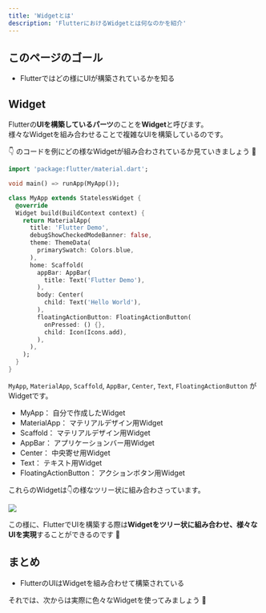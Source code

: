 ```yaml
---
title: 'Widgetとは'
description: 'FlutterにおけるWidgetとは何なのかを紹介'
---
```


## このページのゴール

- Flutterではどの様にUIが構築されているかを知る


## Widget

Flutterの**UIを構築しているパーツ**のことを**Widget**と呼びます。  
様々なWidgetを組み合わせることで複雑なUIを構築しているのです。  

👇 のコードを例にどの様なWidgetが組み合わされているか見ていきましょう 💪

```dart
import 'package:flutter/material.dart';

void main() => runApp(MyApp());

class MyApp extends StatelessWidget {
  @override
  Widget build(BuildContext context) {
    return MaterialApp(
      title: 'Flutter Demo',
      debugShowCheckedModeBanner: false,
      theme: ThemeData(
        primarySwatch: Colors.blue,
      ),
      home: Scaffold(
        appBar: AppBar(
          title: Text('Flutter Demo'),
        ),
        body: Center(
          child: Text('Hello World'),
        ),
        floatingActionButton: FloatingActionButton(
          onPressed: () {},
          child: Icon(Icons.add),
        ),
      ),
    );
  }
}
```

`MyApp`, `MaterialApp`, `Scaffold`, `AppBar`, `Center`, `Text`, `FloatingActionButton` がWidgetです。  

- MyApp： 自分で作成したWidget
- MaterialApp： マテリアルデザイン用Widget
- Scaffold： マテリアルデザイン用Widget
- AppBar： アプリケーションバー用Widget
- Center： 中央寄せ用Widget
- Text： テキスト用Widget
- FloatingActionButton： アクションボタン用Widget

これらのWidgetは👇の様なツリー状に組み合わさっています。  

![](../images/about-widget.svg)

この様に、FlutterでUIを構築する際は**Widgetをツリー状に組み合わせ、様々なUIを実現**することができるのです 👀


## まとめ
- FlutterのUIはWidgetを組み合わせて構築されている

それでは、次からは実際に色々なWidgetを使ってみましょう 🤩

